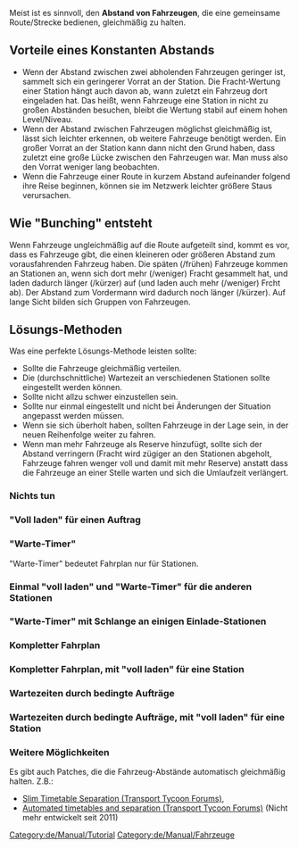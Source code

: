 
Meist ist es sinnvoll, den '''Abstand von Fahrzeugen''', die eine gemeinsame Route/Strecke bedienen, gleichmäßig zu halten.

== Vorteile eines Konstanten Abstands ==
* Wenn der Abstand zwischen zwei abholenden Fahrzeugen geringer ist, sammelt sich ein geringerer Vorrat an der Station. Die Fracht-Wertung einer Station hängt auch davon ab, wann zuletzt ein Fahrzeug dort eingeladen hat. Das heißt, wenn Fahrzeuge eine Station in nicht zu großen Abständen besuchen, bleibt die Wertung stabil auf einem hohen Level/Niveau.
* Wenn der Abstand zwischen Fahrzeugen möglichst gleichmäßig ist, lässt sich leichter erkennen, ob weitere Fahrzeuge benötigt werden. Ein großer Vorrat an der Station kann dann nicht den Grund haben, dass zuletzt eine große Lücke zwischen den Fahrzeugen war. Man muss also den Vorrat weniger lang beobachten.
* Wenn die Fahrzeuge einer Route in kurzem Abstand aufeinander folgend ihre Reise beginnen, können sie im Netzwerk leichter größere Staus verursachen.

== Wie "Bunching" entsteht ==
Wenn Fahrzeuge ungleichmäßig auf die Route aufgeteilt sind, kommt es vor, dass es Fahrzeuge gibt, die einen kleineren oder größeren Abstand zum vorausfahrenden Fahrzeug haben. Die späten (/frühen) Fahrzeuge kommen an Stationen an, wenn sich dort mehr (/weniger) Fracht gesammelt hat, und laden dadurch länger (/kürzer) auf (und laden auch mehr (/weniger) Frcht ab). Der Abstand zum Vordermann wird dadurch noch länger (/kürzer). Auf lange Sicht bilden sich Gruppen von Fahrzeugen.

== Lösungs-Methoden ==
Was eine perfekte Lösungs-Methode leisten sollte:
* Sollte die Fahrzeuge gleichmäßig verteilen.
* Die (durchschnittliche) Wartezeit an verschiedenen Stationen sollte eingestellt werden können.
* Sollte nicht allzu schwer einzustellen sein.
* Sollte nur einmal eingestellt und nicht bei Änderungen der Situation angepasst werden müssen.
* Wenn sie sich überholt haben, sollten Fahrzeuge in der Lage sein, in der neuen Reihenfolge weiter zu fahren.
* Wenn man mehr Fahrzeuge als Reserve hinzufügt, sollte sich der Abstand verringern (Fracht wird zügiger an den Stationen abgeholt, Fahrzeuge fahren wenger voll und damit mit mehr Reserve) anstatt dass die Fahrzeuge an einer Stelle warten und sich die Umlaufzeit verlängert.

=== Nichts tun ===
{{Page:en/Archive/Community/Users/Pystro/Template/Spacing out vehicles|LA = (Lade, wenn verfügbar) ||LB =
|UA = (Entlade, falls akzeptiert) ||UB =
|DB = (ohne Farplan)
|ORDERSPECIAL = 
|BUNCHING_R = 0||BUNCHING_TXT = Auf lange Sicht "klumpen" die Fahrzeuge stark zusammen.
|WAITING = Belade-Stationen: nicht länger als nötig. Auslade-Stationen: nicht länger als nötig.
|ADJ_TRAVEL = 
|ADJ_NVEHICLES = 
|ADJ_LOADING = 
|ADJ_BIGSTATION =
|OVERTAKING_R = 2||OVERTAKING_TXT = Überholen ist problemlos möglich.
|NVEHICLES_R = 2||NVEHICLES_TXT = Mehr Fahrzeuge verbessern den Transport.
|FEATURESPECIAL = * Ist definitiv die einfachste Methode, mit dem Problem umzugehen, wahrscheinlich aber eine der schlechteren. Genau genommen kann man auch recht gut mit unregelmäßig ankommenden Fahrzeugen leben, vor allem bei Routen, die von mehr als genug Fahrzeugen bedient werden.
}}
=== "Voll laden" für einen Auftrag ===
{{Page:en/Archive/Community/Users/Pystro/Template/Spacing out vehicles|L1A = (Voll laden einer Fracht)/(Voll laden jeder Fracht) ||L1B = ''(darf keinen Timer bekommen!)''
|LA = (Lade, wenn verfügbar) ||LB =
|UA = (Entlade, falls akzeptiert) ||UB =
|DB = (ohne Farplan)
|ORDERSPECIAL = 
|BUNCHING_R = 1||BUNCHING_TXT = Bei langen Routen können die Fahrzeuge an den letzten Stops vor dem "voll laden"-Auftrag sehr ungleichmäßig ankommen.
|WAITING = "Voll laden"-Station: bis 100%. Andere Belade-Stationen: nicht länger als nötig. Auslade-Stationen: nicht länger als nötig.
|ADJ_TRAVEL = 
|ADJ_NVEHICLES = 
|ADJ_LOADING = 
|ADJ_BIGSTATION = Der "Voll laden"-Auftrag muss der Station gegeben werden, die die meißte Fracht generiert (oder der letzten Station in dem Zweig, der insgesamt die meißte Fracht generiert).
|OVERTAKING_R = 2||OVERTAKING_TXT = Überholen ist problemlos möglich.
|NVEHICLES_R = 0||NVEHICLES_TXT = Mehr Fahrzeuge verbessern den Transport nicht. Nur möglich, wenn man ein Ausweich-Depot zum Warten zur Verfügung stellt.
|FEATURESPECIAL = * Eine der einfachen Möglichkeiten, die Fahrzeuge fast perfekt gleichmäßig abfahren zu lassen. Dürfte die Beliebteste sein.
}}
=== "Warte-Timer" ===
"Warte-Timer" bedeutet Fahrplan nur für Stationen.
{{Page:en/Archive/Community/Users/Pystro/Template/Spacing out vehicles|LA = (Lade, wenn verfügbar) ||LB = und X Ticks/Tage lang bleiben
|UA = (Entlade, falls akzeptiert) ||UB = und Y Ticks/Tage lang bleiben
|DB = (ohne Farplan)
|ORDERSPECIAL = * Gute Zeiten sind 5-10 Tage oder 370-740 Ticks. Die Zeit zum Abladen (Y) kann auch bis auf 1 Tick gekürzt werden, wenn dafür das nächste Beladen (X) verlängert wird.
|BUNCHING_R = 1||BUNCHING_TXT = Die Summe der Ein- und Entladezeiten wird für alle Züge gleich gehalten. Die "Verklumpung" der Fahrzeuge ist zufällig/chaotisch und hat nicht das Bestreben, sich zu verschlimmern.
|WAITING = Belade-Stationen: etwas länger (weniger wahrscheinlich leer). Auslade-Stationen: eventuell nicht länger als nötig.
|ADJ_TRAVEL = 
|ADJ_NVEHICLES = 
|ADJ_LOADING = Die Wartezeit sollte am besten (manuell) an die durchschnittliche Ladezeit angepasst werden. Alternativ funktioniert die Ladezeit zum zügigen Einladen einer vollen Ladung sicher, lässt Fahrzeuge aber an kleinen Stationen zu lange warten.
|ADJ_BIGSTATION = 
|OVERTAKING_R = 1||OVERTAKING_TXT = Überholen ist möglich.
|NVEHICLES_R = 2||NVEHICLES_TXT = Mehr Fahrzeuge verbessern den Transport.
|FEATURESPECIAL = 
}}
=== Einmal "voll laden" und "Warte-Timer" für die anderen Stationen ===
{{Page:en/Archive/Community/Users/Pystro/Template/Spacing out vehicles|L1A = (Voll laden einer Fracht)/(Voll laden jeder Fracht) ||L1B = ''(darf keinen Timer bekommen!)''
|LA = (Lade, wenn verfügbar) ||LB = und X Ticks/Tage lang bleiben
|UA = (Entlade, falls akzeptiert) ||UB = und Y Ticks/Tage lang bleiben
|DB = (ohne Farplan)
|ORDERSPECIAL = * Gute Zeiten siehe [[#warte-timer|"Warte-Timer"]]
* Wenn Fahrzeuge ''vor'' der "voll laden"-Station eine Verspätung haben (festgestellt haben, dass sie aufholen müssen), werden sie das nach der "voll laden"-Station nochmal korrigieren, obwohl sie bereits den gleichen Abstand haben. Die Station davor sollte also einen ausreichenden Warte-Timer haben.
* Bei einer Punkt-zu-Punkt Route will man oft, dass die Fahrzeuge die Entladestation nicht zu lange blockieren. Deren Timer zu reduzieren ist nicht möglich, weil die Fahrzeuge das nicht aufholen können. Daher ist es besser, dieser keinen Warte-Timer zu geben und eine der Strategien [[#voll-laden-fur-einen-auftrag|"Voll laden" für einen Auftrag]] oder [[#warte-timer-mit-langer-wartezeit-an-einigen-einlade-stationen|"Warte-Timer" mit langer Wartezeit an einigen Einlade-Stationen]] zu nutzen.
|BUNCHING_R = 2||BUNCHING_TXT = Die Summe der Ein- und Entladezeiten wird für alle Züge gleich gehalten. Ungleichmäßige Ankünfte, die sich durch verlängerte Fahrtzeiten (z.B. Pannen oder Wartungen) ergeben, werden an der "voll laden"-Station konstant auf einen gleichmäßigen Abstand gebracht.
|WAITING = "Voll laden"-Station: bis 100%. Andere Belade-Stationen: etwas länger (weniger wahrscheinlich leer). Auslade-Stationen: eventuell nicht länger als nötig.
|ADJ_TRAVEL = 
|ADJ_NVEHICLES = 
|ADJ_LOADING = Die Wartezeit sollte am besten (manuell) an die durchschnittliche Ladezeit angepasst werden. Alternativ funktioniert die Ladezeit zum zügigen Einladen einer vollen Ladung sicher, lässt Fahrzeuge aber an kleinen Stationen zu lange warten.
|ADJ_BIGSTATION = Der "Voll laden"-Auftrag muss der Station gegeben werden, die die meißte Fracht generiert (siehe auch [[#voll-laden-fur-einen-auftrag|"Voll laden"]]). Wenn sich die Situation ändert, muss man die Aufträge (manuell) anpassen.
|OVERTAKING_R = 2||OVERTAKING_TXT = Überholen ist möglich. An der "Voll laden"-Station problemlos möglich.
|NVEHICLES_R = 0||NVEHICLES_TXT = Mehr Fahrzeuge verbessern den Transport nicht. Nur möglich, wenn man ein Ausweich-Depot zum Warten zur Verfügung stellt.
|FEATURESPECIAL = * Etwas schwerer einzustellen.
* Mein Favorit, um die Fahrzeuge fast perfekt gleichmäßig abfahren zu lassen und gleichmäßig zu halten.
}}

=== "Warte-Timer" mit Schlange an einigen Einlade-Stationen ===
{{Page:en/Archive/Community/Users/Pystro/Template/Spacing out vehicles|L1A = (Lade, wenn verfügbar) ||L1B = und XXX Ticks/Tage lang bleiben
|LA = (Lade, wenn verfügbar) ||LB = und Y Ticks/Tage lang bleiben
|UA = (Entlade, falls akzeptiert) ||UB = und Z Ticks/Tage lang bleiben
|DB = (ohne Farplan)
|ORDERSPECIAL =* Die Wartezeit an lang-laden-Stationen (XXX) sollte so bemessen sein, dass die Station zu etwa 100% belegt ist. Fahrzeuge, die zu früh an einer dieser Stationen ankommen, müssen dann warten, bevor sie die Station betreten können. Wenn die Station von mehreren Routen bedient wird, sollte deshalb jede Gruppe von lange wartenden Fahrzeugen (eine) eigene Plattform(en) zugewiesen bekommen.
* Gute Zeit fürs kurze Laden (Y) siehe [[#warte-timer|"Warte-Timer"]].
* Wenn Fahrzeuge vor der lang-laden-Station eine Verspätung haben, werden sie das bei der Wartezeit in dieser Station nochmal korrigieren, obwohl sie bereits beim Betreten den gleichen Abstand haben. Die Station davor sollte also einen ausreichenden Warte-Timer haben.
|BUNCHING_R = 2||BUNCHING_TXT = Die Summe der Ein- und Entladezeiten wird für alle Züge gleich gehalten. Ungleichmäßige Ankünfte, die sich durch verlängerte Fahrtzeiten (z.B. Pannen oder Wartungen) ergeben, werden an der lange-laden-Station auf einen fast gleichmäßigen Mindestabstand gebracht.
|WAITING = Lange-laden-Stationen: durchgehend, aber eventuell zu lange (weniger wahrscheinlich leer). Andere Belade-Stationen: etwas länger (weniger wahrscheinlich leer). Auslade-Stationen: eventuell nicht länger als nötig.
|ADJ_TRAVEL = 
|ADJ_NVEHICLES = Wenn man mehr Fahrzeuge zur Verfügung stellt, sollte man die Wartezeit verringern. Es funktioniert aber auch ohne, nur dass man dann die maximal transportierbare Frachtmenge nicht erhöht.
|ADJ_LOADING = Die kurze Wartezeit sollte am besten (manuell) an die durchschnittliche Ladezeit angepasst werden. Die Ladezeit zum zügigen Einladen einer vollen Ladung funktioniert sicher, lässt Fahrzeuge aber an kleinen Stationen zu lange warten.
|ADJ_BIGSTATION = 
|OVERTAKING_R = 2||OVERTAKING_TXT = Überholen ist möglich. An den lange-warten-Stationen problemlos möglich.
|NVEHICLES_R = 2||NVEHICLES_TXT = Die Anzahl der Fahrzeuge kann deutlich größer sein als nötig. Wenn man die Wartezeit (XXX) anpasst, verbessern sie den Transport, sonst warten sie vor der Station. Letzteres ist vor allem sinnvoll, wenn man ein Ausweich-Depot zum Warten zur Verfügung gestellt hat.
|FEATURESPECIAL =* Funktioniert nicht für Schiffe. Funktioniert etwas schlechter für Haltepunkte auf Straßen, denn sobald dort das hintere Fahrzeug die Station verlässt, betreten mindestens 2 wartende Fahrzeuge gleichzeitig die Station und verlassen sie dann auch gleichzeitig.
* Scheint eine der besten Methoden zu sein (noch nicht getestet).
}}
=== Kompletter Fahrplan ===
{{Page:en/Archive/Community/Users/Pystro/Template/Spacing out vehicles|LA = (Lade, wenn verfügbar) ||LB = und X Ticks/Tage lang bleiben
|UA = (Entlade, falls akzeptiert) ||UB = und Y Ticks/Tage lang bleiben
|DB = für Z Tage/Ticks
|ORDERSPECIAL =* Lässt sich gut durch "Erfassen" mit manuellen Korrekturen einstellen. Eine gute Wartezeit sind 5-10 Tage oder 370-740 Ticks. Zeitreserve sollte auf den Wegen eingeplant werden, die das Fahrzeug leer zurücklegt oder an Belade-Stationen, dann wartet es fast nur an Belade-Stationen.
|BUNCHING_R = 1||BUNCHING_TXT = Die komplette Fartzeit wird für alle Züge gleich gehalten, der Abstand muss aber (manuell) eingestellt werden und zwar jedes mal, wenn sich etwas ändert.
|WAITING = Belade-Stationen: deutlich länger (weniger wahrscheinlich leer). Auslade-Stationen: eventuell nicht länger als nötig.
|ADJ_TRAVEL = Fahrplan ist stark abhängig von der Fahrtzeit.
|ADJ_NVEHICLES = Fahrzeuge müssen komplett neu verteilt werden, selbst wenn man nur eins hinzufügt.
|ADJ_LOADING = Wenn sich die Beladezeit ändert, kann man meist ohne Änderungen auskommen, vor allem bei genug Reserven.
|ADJ_BIGSTATION = 
|OVERTAKING_R = 0||OVERTAKING_TXT = Überholen wird rückgängig gemacht.
|NVEHICLES_R = 2||NVEHICLES_TXT = Mehr Fahrzeuge verbessern den Transport.
|FEATURESPECIAL =* Schwer einzustellen. Muss ''sehr, sehr'' oft angepasst werden.
* Hält den Fahrzeugabstand nicht mit bedingten Aufträgen.
}}
=== Kompletter Fahrplan, mit "voll laden" für eine Station ===
{{Page:en/Archive/Community/Users/Pystro/Template/Spacing out vehicles|L1A = (Voll laden einer Fracht)/(Voll laden jeder Fracht) ||L1B = ''(darf keinen Timer bekommen!)''
|LA = (Lade, wenn verfügbar) ||LB = und X Ticks/Tage lang bleiben
|UA = (Entlade, falls akzeptiert) ||UB = und Y Ticks/Tage lang bleiben
|DB = Unterwegs für Z Tage/Ticks
|ORDERSPECIAL =* Erstellen: siehe [[#kompletter-fahrplan|Kompletter Fahrplan]].
* Wenn Fahrzeuge vor der "voll laden"-Station eine Verspätung haben, werden sie diese nach der "voll laden"-Station nochmal korrigieren, obwohl sie bereits den gleichen Abstand haben. Daher sollte vor dieser Station die Verspätung der Züge möglicht gleichmäßig sein. Es bietet sich an, eine Dummy-Station (oder einen Wegpunkt?) direkt davor einzufügen, wo die Fahrzeuge ihre Verfrühung abwarten können und die letzte Wegstrecke nicht zu timen.
|BUNCHING_R = 2||BUNCHING_TXT = Die komplette Fartzeit wird für alle Züge gleich gehalten, der Abstand stellt sich an der "voll laden"-Station automatisch ein.
|WAITING = "Voll laden"-Station: bis 100%. Andere Belade-Stationen: deutlich länger (weniger wahrscheinlich leer). Auslade-Stationen: eventuell nicht länger als nötig.
|ADJ_TRAVEL = Fahrplan ist stark abhängig von der Fahrtzeit.
|ADJ_NVEHICLES = 
|ADJ_LOADING = Wenn sich die Beladezeit ändert, kann man meist ohne Änderungen auskommen, vor allem bei genug Reserven.
|ADJ_BIGSTATION = Der "Voll laden"-Auftrag muss der Station gegeben werden, die die meißte Fracht generiert (siehe auch [[#voll-laden-fur-einen-auftrag|"Voll laden"]]). Wenn sich die Situation ändert, muss man die Aufträge (manuell) anpassen.
|OVERTAKING_R = 0||OVERTAKING_TXT = Überholen wird rückgängig gemacht und ist nur in der "voll laden"-Station möglich.
|NVEHICLES_R = 0||NVEHICLES_TXT = Mehr Fahrzeuge verbessern den Transport nicht. Nur möglich, wenn man ein Ausweich-Depot zum Warten zur Verfügung stellt.
|FEATURESPECIAL =* Schwer einzustellen. Muss oft geändert werden.
* Hält den Fahrzeugabstand nicht mit bedingten Aufträgen.
}}
=== Wartezeiten durch bedingte Aufträge ===
{{Page:en/Archive/Community/Users/Pystro/Template/Spacing out vehicles|LA = (Lade, wenn verfügbar) <BR/> "Überspringe den nächsten Auftrag", wenn Ladezustand (Prozent) größer X ist <BR/> Farhe ohne Halt zu ... (''Dummy-Auftrag'') ||LB = ''(eventuell für den Dummy-Auftrag)''
|UA = (Entlade, falls akzeptiert) ||UB = ''(möglich, aber nicht nötig)''
|DB = (ohne Farplan)
|ORDERSPECIAL =* Der Dummy-Auftrag sollte das Fahrzeug um etwa 2-4 mal die Zeit aufhalten, die es beim Beladen schneller war als ein volles Beladen. 
* Ein möglicher Dummy-Auftrag ist der Besuch eines Depots. Dies stellt auch sicher, dass verfrühte Fahrzeuge gut gewartet werden. Es sollte dann aber mindestens einen Depot-Auftrag geben, zu dem alle Fahrzeuge gezwungen werden.
* Ein anderer möglicher Dummy-Auftrag ist das (eventuell mehrmalige) Wenden in der soeben besuchten Station (mit "[Am Ende]", "Wenden in Stationen" aktiviert und für Züge einem um 1 Feld zu langen Bahnhof). Der Sprung sollte dabei nicht auf ''den selben'' Auftrag zurück führen, weil das Fahrzeug sonst so lange bleibt, bis es mindestens 1% geladen hat. '''Beispiel''':
*: 1: Fahre zu Bremen Süd [Am Anfang] (Lade, wenn verfügbar)
*: 2: Springe zu Auftrag 10, wenn Ladezustand (Prozent) größer 80
*: 3: Fahre zu Bremen Süd [Am Ende] (Lade, wenn verfügbar)
*: 4: Springe zu Auftrag 10, wenn Ladezustand (Prozent) größer 60
*: 5: Fahre zu Bremen Süd [Am Ende] (Lade, wenn verfügbar)
*: 6: Springe zu Auftrag 10, wenn Ladezustand (Prozent) größer 40
*: 7: Fahre zu Bremen Süd [Am Ende] (Lade, wenn verfügbar)
*: 8: Springe zu Auftrag 10, wenn Ladezustand (Prozent) größer 20
*: 9: Fahre zu Bremen Süd [Am Ende] (Lade, wenn verfügbar)
*: 10: Fahre zu München Nord (Entlade, falls akzeptiert)
|BUNCHING_R = 1||BUNCHING_TXT = Die Dummy-Aufträge sorgen dafür, dass Fahrzeuge, die verfrüht sind, (weil sie beim Beladen zu schnell waren und beim Entladen auch schneller sein werden) "bestraft" werden, wodurch dem Verklumpungs-Mechanismus entgegen gewirkt wird.
|WAITING = Belade-Stationen: Ob die Fahrzeuge länger an den Stationen bleiben, oder an anderer Stelle warten, hängt vom Dummy-Auftrag ab. Auslade-Stationen: nicht länger als nötig.
|ADJ_TRAVEL = 
|ADJ_NVEHICLES = 
|ADJ_LOADING = Die Wirkung der "Strafen" ist stark davon abhängig, dass die Ladezustands-Grenzen an die Frachtmenge angepasst werden. Es macht z.B. wenig Sinn, an einer Station mit hohem Frachtaufkommen nur auf >10% Beladung zu vergleichen, weil man dadurch nicht die verspäteten Fahrzeuge von den verfrühten unterscheiden kann.
|ADJ_BIGSTATION = 
|OVERTAKING_R = 1||OVERTAKING_TXT = Überholen ist möglich, kann aber Störungen verursachen.
|NVEHICLES_R = 2||NVEHICLES_TXT = Mehr Fahrzeuge verbessern den Transport.
|FEATURESPECIAL =* Sehr schwer richtig einzustellen! Der Fahrplan kann ziemlich lang werden.
* Noch nicht getestet.
}}
=== Wartezeiten durch bedingte Aufträge, mit "voll laden" für eine Station ===
{{Page:en/Archive/Community/Users/Pystro/Template/Spacing out vehicles|L1A = (Voll laden einer Fracht)/(Voll laden jeder Fracht) ||L1B = ''(darf keinen Timer bekommen!)''
|LA = (Lade, wenn verfügbar) <BR/> "Überspringe den nächsten Auftrag", wenn Ladezustand (Prozent) größer X ist <BR/> Farhe ohne Halt zu ... (''Dummy-Auftrag'') ||LB = ''(eventuell für den Dummy-Auftrag)''
|UA = (Entlade, falls akzeptiert) ||UB = ''(möglich, aber nicht nötig)''
|DB = (ohne Farplan)
|ORDERSPECIAL =* Siehe [[#wartezeiten-durch-bedingte-auftrage|Wartezeiten durch bedingte Aufträge]].
* Beim Kombinieren von bedingten "Strafen" mit "Voll laden" muss nichts (zusätzliches) beachtet werden. (Im Gegensatz zum Kombinieren von Fahrplänen mit "Voll laden")
|BUNCHING_R = 2||BUNCHING_TXT = Ungleichmäßige Ankünfte werden an der "Voll laden"-Station auf einen gleichmäßigen Abstand gebracht. Die Dummy-Aufträge sorgen dafür, dass Fahrzeuge, die sich in einer Runde verfrühen, (weil sie beim Beladen zu schnell waren und beim Entladen auch schneller sein werden) "bestraft" werden, wodurch (vor allem bei langen Routen) dem Verklumpungs-Mechanismus entgegen gewirkt wird. 
|WAITING = "Voll laden"-Station: bis 100%. Andere Belade-Stationen: Ob die Fahrzeuge länger an den anderen Stationen bleiben, oder an anderer Stelle warten, hängt vom Dummy-Auftrag ab. Auslade-Stationen: nicht länger als nötig.
|ADJ_TRAVEL = 
|ADJ_NVEHICLES = 
|ADJ_LOADING = Die Wirkung der "Strafen" ist stark davon abhängig, dass die Ladezustands-Grenzen an die Frachtmenge angepasst werden. Es macht z.B. wenig Sinn, an einer Station mit hohem Frachtaufkommen nur auf >10% Beladung zu vergleichen, weil man dadurch nicht die verspäteten Fahrzeuge von den verfrühten unterscheiden kann.
|ADJ_BIGSTATION = Der "Voll laden"-Auftrag muss der Station gegeben werden, die die meißte Fracht generiert (siehe auch [[#voll-laden-fur-einen-auftrag|"Voll laden"]]). Wenn sich die Situation ändert, muss man die Aufträge (manuell) anpassen.
|OVERTAKING_R = 1||OVERTAKING_TXT = Überholen ist möglich, kann aber Störungen verursachen.
|NVEHICLES_R = 0||NVEHICLES_TXT = Mehr Fahrzeuge verbessern den Transport nicht. Nur möglich, wenn man ein Ausweich-Depot zum Warten zur Verfügung stellt.
|FEATURESPECIAL =* Sehr schwer richtig einzustellen! Der Fahrplan kann ziemlich lang werden.
*Viel mehr Aufwand für fast das gleiche Ergebnis wie [[#einmal-voll-laden-und-warte-timer-fur-die-anderen-stationen |Einmal "voll laden" und "Warte-Timer" für die anderen Stationen ]].
* Noch nicht getestet.
}}
=== Weitere Möglichkeiten ===
Es gibt auch Patches, die die Fahrzeug-Abstände automatisch gleichmäßig halten. Z.B.:

* [http://www.tt-forums.net/viewtopic.php?f=33&t=54332 Slim Timetable Separation (Transport Tycoon Forums)], 
* [http://www.tt-forums.net/viewtopic.php?f=33&t=46391 Automated timetables and separation (Transport Tycoon Forums)] (Nicht mehr entwickelt seit 2011)

<!--En [[Category:Tutorial]] [[Category:Vehicles]] En-->
[[Category:de/Manual/Tutorial]] [[Category:de/Manual/Fahrzeuge]]

<!--De  De-->
<!--En  En-->